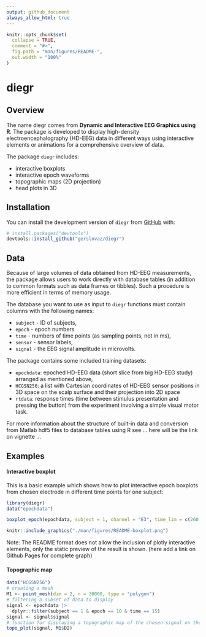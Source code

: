 ```yaml
---
output: github_document
always_allow_html: true
---
```


<!-- README.md is generated from README.Rmd. Please edit that file -->

```r
knitr::opts_chunk$set(
  collapse = TRUE,
  comment = "#>",
  fig.path = "man/figures/README-",
  out.width = "100%"
)
```

# diegr

<!-- badges: start -->
<!-- badges: end -->

## Overview

The name diegr comes from **Dynamic and Interactive EEG Graphics using R**. The package is developed to display high-density electroencephalography (HD-EEG) data in different ways using interactive elements or animations for a comprehensive overview of data.

The package `diegr` includes: 

- interactive boxplots 
- interactive epoch waveforms
- topographic maps (2D projection) 
- head plots in 3D

## Installation

You can install the development version of `diegr` from [GitHub](https://github.com/) with:

``` r
# install.packages("devtools")
devtools::install_github("gerslovaz/diegr")
```

## Data

Because of large volumes of data obtained from HD-EEG measurements, the package allows users to work directly with database tables (in addition to common formats such as data frames or tibbles). Such a procedure is more efficient in terms of memory usage. 

The database you want to use as input to `diegr` functions must contain columns with the following names:

- `subject` - ID of subjects, 
- `epoch` - epoch numbers
- `time` - numbers of time points (as sampling points, not in ms),
- `sensor` - sensor labels, 
- `signal` - the EEG signal amplitude in microvolts.

The package contains some included training datasets:

- `epochdata`: epoched HD-EEG data (short slice from big HD-EEG study) arranged as mentioned above,
- `HCGSN256`: a list with Cartesian coordinates of HD-EEG sensor positions in 3D space on the scalp surface and their projection into 2D space
- `rtdata`: response times (time between stimulus presentation and pressing the button) from the experiment involving a simple visual motor task.

For more information about the structure of built-in data and conversion from Matlab hdf5 files to database tables using R see ... here will be the link on vignette ...


## Examples

#### Interactive boxplot

This is a basic example which shows how to plot interactive epoch boxplots from chosen electrode in different time points for one subject:

```r
library(diegr)
data("epochdata")
```

```r
boxplot_epoch(epochdata, subject = 1, channel = "E3", time_lim = c(260:270))
```


```r
knitr::include_graphics("./man/figures/README-boxplot.png")
```

Note: The README format does not allow the inclusion of plotly interactive elements, only the static preview of the result is shown. (here add a link on Github Pages for complete graph)

#### Topographic map

```r
data("HCGSN256")
# creating a mesh
M1 <- point_mesh(dim = 2, n = 30000, type = "polygon")
# filtering a subset of data to display 
signal <- epochdata |>
  dplyr::filter(subject == 1 & epoch == 10 & time == 15) 
signal <- signal$signal
# function for displaying a topographic map of the chosen signal on the created mesh M1
topo_plot(signal, M1$D2)
```

<!-- You'll still need to render `README.Rmd` regularly, to keep `README.md` up-to-date. `devtools::build_readme()` is handy for this. -->

<!-- You can also embed plots, for example: -->

<!-- ```{r pressure, echo = FALSE} -->
<!-- plot(pressure) -->
<!-- ``` -->

<!-- In that case, don't forget to commit and push the resulting figure files, so they display on GitHub and CRAN. -->
